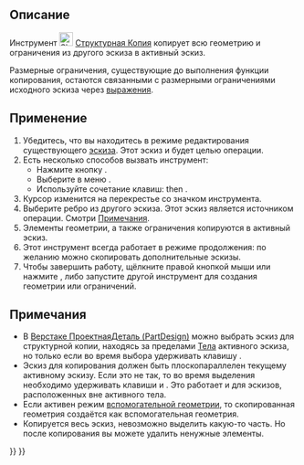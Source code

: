 <languages/>

{{Docnav/ru
|[[Sketcher_Intersection/ru|Создать сечение внешней геометрии]]
|[[Sketcher_SelectOrigin/ru|Выбрать начало координат]]
|[[Sketcher_Workbench/ru|Скетчер]]
|IconL=Sketcher_Intersection.svg
|IconR=Sketcher_SelectOrigin.svg
|IconC=Workbench_Sketcher.svg
}}

{{GuiCommand/ru
|Name=Sketcher CarbonCopy
|Name/ru=Скетчер Структурная Копия
|MenuLocation=Эскиз → Инструменты для эскиза  → Структурная Копия
|Workbenches=[[Sketcher_Workbench/ru|Скетчер]]
|Shortcut={{KEY|G}} {{KEY|W}}
|Version=0.17
}}

<span id="Description"></span>
== Описание ==

Инструмент [[Image:Sketcher_CarbonCopy.svg|24px]] [[Sketcher_CarbonCopy/ru|Структурная Копия]] копирует всю геометрию и ограничения из другого эскиза в активный эскиз.

Размерные ограничения, существующие до выполнения функции копирования, остаются связанными с размерными ограничениями исходного эскиза через [[expressions/ru|выражения]].

<span id="Usage"></span>
== Применение ==

# Убедитесь, что вы находитесь в режиме редактирования существующего [[Sketcher_NewSketch/ru|эскиза]]. Этот эскиз и будет целью операции.
# Есть несколько способов вызвать инструмент:
#* Нажмите кнопку {{Button|[[Image:Sketcher_CarbonCopy.svg|16px]] [[Sketcher_CarbonCopy/ru|Структурная Копия]]}}.
#* Выберите в меню {{MenuCommand|Эскиз → Инструменты для эскиза → [[Image:Sketcher_CarbonCopy.svg|16px]] Структурная Копия}}.
#* Используйте сочетание клавиш: {{KEY|G}} then {{KEY|W}}.
# Курсор изменится на перекрестье со значком инструмента.
# Выберите ребро из другого эскиза. Этот эскиз является источником операции. Смотри [[#Notes|Примечания]].
# Элементы геометрии, а также ограничения копируются в активный эскиз.
# Этот инструмент всегда работает в режиме продолжения: по желанию можно скопировать дополнительные эскизы.
# Чтобы завершить работу, щёлкните правой кнопкой мыши или нажмите {{KEY|Esc}}, либо запустите другой инструмент для создания геометрии или ограничений.

<span id="Notes"></span>
== Примечания ==

* В [[PartDesign_Workbench/ru|Верстаке ПроектнаяДеталь (PartDesign)]] можно выбрать эскиз для структурной копии, находясь за пределами [[PartDesign_Body/ru|Тела]] активного эскиза, но только если во время выбора удерживать клавишу {{KEY|Ctrl}}.
* Эскиз для копирования должен быть плоскопараллелен текущему активному эскизу. Если это не так, то во время выделения необходимо удерживать клавиши {{KEY|Ctrl}} и {{KEY|Alt}}. Это работает и для эскизов, расположенных вне активного тела.
* Если активен режим [[Sketcher_ToggleConstruction/ru|вспомогательной геометрии]], то скопированная геометрия создаётся как вспомогательная геометрия.
* Копируется весь эскиз, невозможно выделить какую-то часть. Но после копирования вы можете удалить ненужные элементы.


{{Docnav/ru
|[[Sketcher_Intersection/ru|Создать сечение внешней геометрии]]
|[[Sketcher_SelectOrigin/ru|Выбрать начало координат]]
|[[Sketcher_Workbench/ru|Скетчер]]
|IconL=Sketcher_Intersection.svg
|IconR=Sketcher_SelectOrigin.svg
|IconC=Workbench_Sketcher.svg
}}

{{Sketcher_Tools_navi{{#translation:}}}}
{{Userdocnavi{{#translation:}}}}